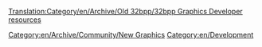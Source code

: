 [[Translation:Category/en/Archive/Old 32bpp/32bpp Graphics Developer resources]]

[[Category:en/Archive/Community/New Graphics]] [[Category:en/Development]]